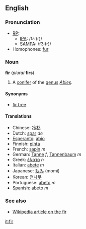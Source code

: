 ==English==
===Pronunciation===
*[[RP]]:
**[[IPA]]: /fɜː(r)/
**[[SAMPA]]: /f3:(r)/
*Homophones: [[fur]]

===Noun===
'''fir''' (''plural'' '''firs''')

#A [[conifer]] of the [[genus]] ''[[Abies]]''.

====Synonyms====
*[[fir tree]]

====Translations====
*Chinese: [[冷杉]]
*Dutch: [[spar]] ''de''
*[[Esperanto]]: [[abio]]
*Finnish: [[pihta]]
*French: [[sapin]] ''m''
*German: [[Tanne]] ''f'', [[Tannenbaum]] ''m''
*Greek: [[έλατο]] ''n''
*Italian: [[abete]] ''m''
*Japanese: [[もみ]] (momi)
*Korean: [[전나무]]
*Portuguese: [[abeto]] ''m''
*Spanish: [[abeto]] ''m''

===See also===
*[[w:fir|Wikipedia article on the fir]]

[[it:fir]]